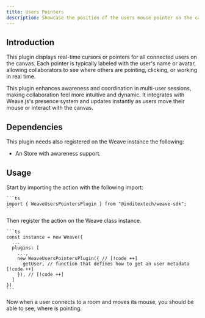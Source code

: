 ```yaml
---
title: Users Pointers
description: Showcase the position of the users mouse pointer on the canvas
---
```



## Introduction

This plugin displays real-time cursors or pointers for all connected users on the
canvas. Each pointer is typically labeled with the user's name or avatar, allowing
collaborators to see where others are pointing, clicking, or working in real time.

This plugin enhances awareness and coordination in multi-user sessions, making
collaboration feel more intuitive and dynamic. It integrates with Weave.js's
presence system and updates instantly as users move their mouse or interact with
the canvas.

## Dependencies

This plugin needs also registered on the Weave instance the following:

- An Store with awareness support.

## Usage

<Accordions className="bg-transparent">
  <Accordion title="1. Import the plugin" id="import-plugin">
    Start by importing the action with the following import:

    ```ts
    import { WeaveUsersPointersPlugin } from "@inditextech/weave-sdk";
    ```

  </Accordion>
  <Accordion title="2. Register the plugin" id="register-plugin">
    Then register the action on the Weave class instance.

    ```ts
    const instance = new Weave({
      ...
      plugins: [
        ...,
        new WeaveUsersPointersPlugin({ // [!code ++]
          getUser, // function that defines how to get an user metadata [!code ++]
        }), // [!code ++]
      ]
    })
    ```

  </Accordion>
  <Accordion title="3. Use the plugin" id="use-the-plugin">
    Now when a user connects to a room and moves its mouse, you should be able to see,
    where is pointing.

  </Accordion>
</Accordions>
